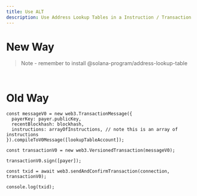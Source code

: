 ```yaml
---
title: Use ALT
description: Use Address Lookup Tables in a Instruction / Transaction
---
```


# New Way

> Note - remember to install @solana-program/address-lookup-table

```tsx


```

# Old Way

```tsx
const messageV0 = new web3.TransactionMessage({
  payerKey: payer.publicKey,
  recentBlockhash: blockhash,
  instructions: arrayOfInstructions, // note this is an array of instructions
}).compileToV0Message([lookupTableAccount]);
 
const transactionV0 = new web3.VersionedTransaction(messageV0);
 
transactionV0.sign([payer]);
 
const txid = await web3.sendAndConfirmTransaction(connection, transactionV0);
 
console.log(txid);
```

